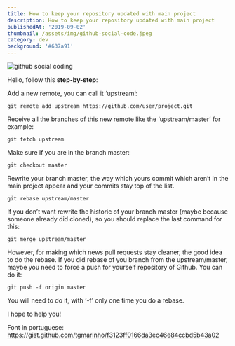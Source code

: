 ```yaml
---
title: How to keep your repository updated with main project
description: How to keep your repository updated with main project
publishedAt: '2019-09-02'
thumbnail: /assets/img/github-social-code.jpeg
category: dev
background: '#637a91'
---
```

![github social coding](/assets/img/github-social-code.jpeg)



Hello, follow this **step-by-step**:

Add a new remote, you can call it ‘upstream’:

```
git remote add upstream https://github.com/user/project.git
```

Receive all the branches of this new remote like the ‘upstream/master’ for example:

```
git fetch upstream
```

Make sure if you are in the branch master:

```
git checkout master
```

Rewrite your branch master, the way which yours commit which aren’t in the main project appear and your commits stay top of the list.

```
git rebase upstream/master
```

If you don’t want rewrite the historic of your branch master (maybe because someone already did cloned), so you should replace the last command for this:

```
git merge upstream/master
```

However, for making which news pull requests stay cleaner, the good idea to do the rebase. If you did rebase of you branch from the upstream/master, maybe you need to force a push for yourself repository of Github. You can do it:

```
git push -f origin master
```

You will need to do it, with ‘-f’ only one time you do a rebase.

I hope to help you!

Font in portuguese: https://gist.github.com/tgmarinho/f3123ff0166da3ec46e84ccbd5b43a02
